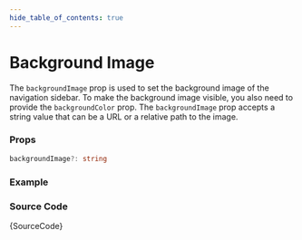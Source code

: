 ```yaml
---
hide_table_of_contents: true
---
```



# Background Image

The `backgroundImage` prop is used to set the background image of the navigation sidebar. To make the background image visible, you also need to provide the `backgroundColor` prop. The `backgroundImage` prop accepts a string value that can be a URL or a relative path to the image.

### Props

```ts noCopy
backgroundImage?: string
```

### Example

<IframeWindow url='http://localhost:3000/menu-examples/vertical-menu/vertical-nav/background-image' />

### Source Code

<TsToJsCodeSnippet>{SourceCode}</TsToJsCodeSnippet>
